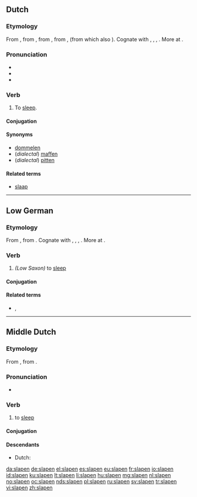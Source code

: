 ==Dutch==

===Etymology===
From {{etyl|dum|nl}} {{term|slapen|lang=dum}}, from {{etyl|odt|nl}} {{recons|slapan|slāpan|lang=odt}}, from {{etyl|gem-pro|nl}} {{recons|slēpaną|lang=gem-pro}}, from {{etyl|ine-pro|nl}} {{recons|slab-|lang=ine-pro}}, {{recons|slap-||to be weak, limp, languid|lang=ine-pro}} (from which also {{term|slap|lang=nl}}). Cognate with {{etyl|nds|-}} {{term|slapen||to sleep|lang=nds}}, {{etyl|fy|-}} {{term|sliepe|lang=fy}}, {{etyl|de|-}} {{term|schlafen|lang=de}}, {{etyl|en|-}} {{term|sleep|lang=en}}. More at {{l|en|sleep}}.

===Pronunciation===
* {{rhymes|aːpən|lang=nl}}
* {{IPA|/ˈslaː.pə(n)/|lang=nl}}
* {{hyphenation|sla|pen}}

===Verb===
{{nl-verb}}

# To [[sleep]].

====Conjugation====
{{nl-conj-st|class=7|slaap|sliep|slapen|slape}}

====Synonyms====
* [[dommelen]]
* (''dialectal'') [[maffen]]
* (''dialectal'') [[pitten]]

====Related terms====
* [[slaap]]

----

==Low German==

===Etymology===
From {{etyl|osx|nds}} {{term|slapan|lang=osx}}, from {{etyl|gem-pro|nds}} {{recons|slepaną|lang=gem-pro}}. Cognate with {{etyl|nl|-}} {{term|slapen|lang=nl}}, {{etyl|de|-}} {{term|schlafen|lang=de}}, {{etyl|fy|-}} {{term|sliepe|lang=fy}}, {{etyl|en|-}} {{term|sleep|lang=en}}. More at {{l|en|sleep}}.

===Verb===
{{head|nds|verb|head=slâpen}}

#  ''(Low Saxon)'' to [[sleep]]

====Conjugation====
{{nds-conj-st|class=7|slâp|slaop|slöp|sleap|slêp|slap}}

====Related terms====
* {{l|nds|Slap}}, {{l|nds|Slaap}}

----

==Middle Dutch==
===Etymology===
From {{etyl|odt|dum}} {{recons|slapan|slāpan|lang=odt}}, from {{etyl|gem-pro|dum}} {{recons|slēpaną|lang=gem-pro}}.

===Pronunciation===
* {{IPA|lang=dum|/ˈslaːpən/}}

===Verb===
{{dum-verb}}

# to [[sleep]]

====Conjugation====
{{dum-conj-st|slap|sliep|sliep|slap}}

====Descendants====
* Dutch: {{l|nl|slapen}}

[[da:slapen]]
[[de:slapen]]
[[el:slapen]]
[[es:slapen]]
[[eu:slapen]]
[[fr:slapen]]
[[io:slapen]]
[[id:slapen]]
[[ku:slapen]]
[[lt:slapen]]
[[li:slapen]]
[[hu:slapen]]
[[mg:slapen]]
[[nl:slapen]]
[[no:slapen]]
[[oc:slapen]]
[[nds:slapen]]
[[pl:slapen]]
[[ru:slapen]]
[[sv:slapen]]
[[tr:slapen]]
[[vi:slapen]]
[[zh:slapen]]